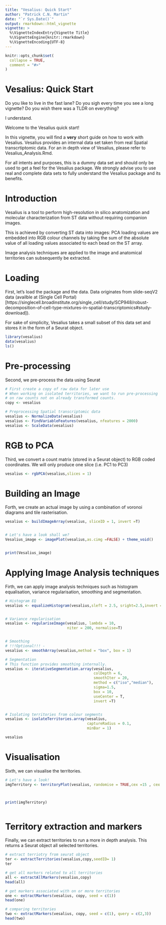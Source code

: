 ```yaml
---
title: "Vesalius: Quick Start"
author: "Patrick C.N. Martin"
date: "`r Sys.Date()`"
output: rmarkdown::html_vignette
vignette: >
  %\VignetteIndexEntry{Vignette Title}
  %\VignetteEngine{knitr::rmarkdown}
  %\VignetteEncoding{UTF-8}
---
```


```r
knitr::opts_chunk$set(
  collapse = TRUE,
  comment = "#>"
)
```
# Vesalius: Quick Start

Do you like to live in the fast lane? Do you sigh every time you see a long
vignette? Do you wish there was a TLDR on everything?

I understand.

Welcome to the Vesalius quick start!

In this vignette, you will find a **very** short guide on how to work with Vesalius.
Vesalius provides an internal data set taken from real Spatial transcrtiptomic
data. For an in depth view of Vesalius, please refer to Vesalius_Analysis.Rmd.

For all intents and purposes, this is a dummy data set and should only be used
to get a feel for the Vesalius package. We strongly advise you to use real and
complete data sets to fully understand the Vesalius package and its benefits.  

# Introduction
Vesalius is a tool to perform high-resolution in silico anatomization and
molecular characterization from ST data without requiring companion images.

This is achieved by converting ST data into images: PCA loading values are
embedded into RGB colour channels by taking the sum of the absolute value of all
loading values associated to each bead on the ST array.

Image analysis techniques are applied to the image and anatomical territories
can subsequently be extracted.

# Loading

First, let's load the package and the data. Data originates from slide-seqV2
data (availble at (Single Cell Portal)[https://singlecell.broadinstitute.org/single_cell/study/SCP948/robust-decomposition-of-cell-type-mixtures-in-spatial-transcriptomics#study-download]).

For sake of simplicity, Vesalius takes a small subset of this data set and
stores it in the form of a Seurat object.

```r
library(vesalius)
data(vesalius)
ls()
```

# Pre-processing
Second, we pre-process the data using Seurat

```r
# First create a copy of raw data for later use
# When working on isolated territories, we want to run pre-processing
# on raw counts not on already transformed counts.
copy <- vesalius

# Preprocessing Spatial transcriptomic data
vesalius <- NormalizeData(vesalius)
vesalius <- FindVariableFeatures(vesalius, nfeatures = 2000)
vesalius <- ScaleData(vesalius)

```

# RGB to PCA
Third, we convert a count matrix (stored in a Seurat object) to RGB coded
coordinates. We will only produce one slice (i.e. PC1 to PC3)

```r
vesalius <- rgbPCA(vesalius,slices = 1)
```

# Building an Image
Forth, we create an actual image by using a combination of voronoi diagrams and
tile rasterisation.

```r
vesalius <- buildImageArray(vesalius, sliceID = 1, invert =T)


# Let's have a look shall we?
Vesalius_image <- imagePlot(vesalius,as.cimg =FALSE) + theme_void()


print(Vesalius_image)

```

# Applying Image Analysis techniques
Firth, we can apply image analysis techniques such as histogram equalisation,
variance regularisation, smoothing and segmentation.

```r
# Histogram EQ
vesalius <- equalizeHistogram(vesalius,sleft = 2.5, sright=2.5,invert =T)


# Variance regularisation
vesalius <- regulariseImage(vesalius, lambda = 10,
                            niter = 200, normalise=T)


# Smoothing
# !!!Optional!!! -
vesalius <- smoothArray(vesalius,method = "box", box = 1)

# Segmentation
# This function provides smoothing internally.
vesalius <- iterativeSegmentation.array(vesalius,
                                        colDepth = 6,
                                        smoothIter = 20,
                                        method = c("iso","median"),
                                        sigma=1.5,
                                        box = 10,
                                        useCenter = T,
                                        invert =T)


# Isolating territories from colour segments
vesalius <- isolateTerritories.array(vesalius,
                                     captureRadius = 0.1,
                                     minBar = 1)

vesalius

```

# Visualisation
Sixth, we can visualise the territories.

```r
# Let's have a look!
imgTerritory <- territoryPlot(vesalius, randomise = TRUE,cex =15 , cex.pt=2)



print(imgTerritory)



```  

# Territory extraction and markers

Finally, we can extract territories to run a more in depth analysis. This returns
a Seurat object all selected territories.


```r
# extract terriotry from seurat object
ter <- extractTerritories(vesalius,copy,seedID= 1)
ter

# get all markers related to all territories
all <- extractAllMarkers(vesalius,copy)
head(all)

# get markers associated with on or more territories
one <- extractMarkers(vesalius, copy, seed = c(1))
head(one)

# comparing territories
two <- extractMarkers(vesalius, copy, seed = c(1), query = c(2,3))
head(two)
```
